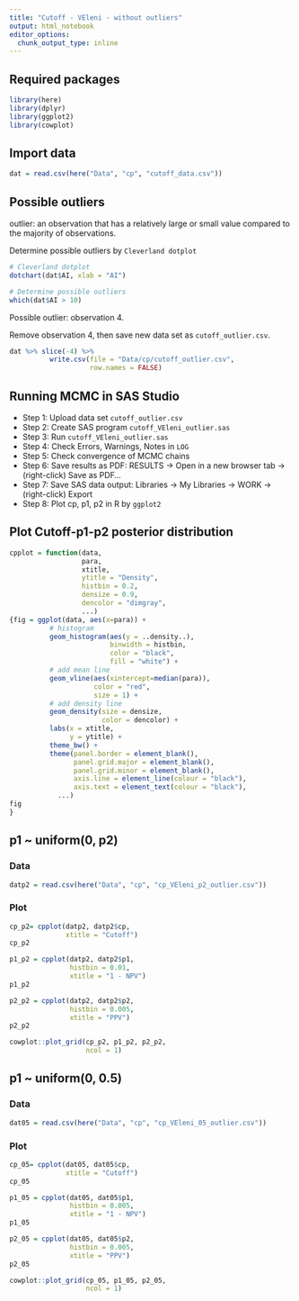 ```yaml
---
title: "Cutoff - VEleni - without outliers"
output: html_notebook
editor_options: 
  chunk_output_type: inline
---
```


## Required packages
```r
library(here)
library(dplyr)
library(ggplot2)
library(cowplot)
```

## Import data
```r
dat = read.csv(here("Data", "cp", "cutoff_data.csv"))
```

## Possible outliers
outlier: an observation that has a relatively large or small value compared to the majority of observations.  

Determine possible outliers by `Cleverland dotplot`
```r
# Cleverland dotplot
dotchart(dat$AI, xlab = "AI")

# Determine possible outliers
which(dat$AI > 10)
```

Possible outlier: observation 4.    

Remove observation 4, then save new data set as `cutoff_outlier.csv`.  
```r
dat %>% slice(-4) %>% 
          write.csv(file = "Data/cp/cutoff_outlier.csv", 
                    row.names = FALSE)
```

## Running MCMC in SAS Studio
- Step 1: Upload data set `cutoff_outlier.csv`  
- Step 2: Create SAS program `cutoff_VEleni_outlier.sas`  
- Step 3: Run `cutoff_VEleni_outlier.sas`  
- Step 4: Check Errors, Warnings, Notes in `LOG`   
- Step 5: Check convergence of MCMC chains  
- Step 6: Save results as PDF: 
          RESULTS -> Open in a new browser tab -> (right-click) Save as PDF...  
- Step 7: Save SAS data output: 
          Libraries -> My Libraries -> WORK -> (right-click) Export  
- Step 8: Plot cp, p1, p2 in R by `ggplot2`

## Plot Cutoff-p1-p2 posterior distribution

```r
cpplot = function(data, 
                  para,
                  xtitle,
                  ytitle = "Density",
                  histbin = 0.2,
                  densize = 0.9,
                  dencolor = "dimgray",
                  ...)
{fig = ggplot(data, aes(x=para)) + 
          # histogram
          geom_histogram(aes(y = ..density..),
                         binwidth = histbin,
                         color = "black",
                         fill = "white") +
          # add mean line
          geom_vline(aes(xintercept=median(para)), 
                     color = "red",
                     size = 1) +
          # add density line
          geom_density(size = densize,
                       color = dencolor) + 
          labs(x = xtitle,
               y = ytitle) + 
          theme_bw() +
          theme(panel.border = element_blank(), 
                panel.grid.major = element_blank(),
                panel.grid.minor = element_blank(), 
                axis.line = element_line(colour = "black"), 
                axis.text = element_text(colour = "black"), 
            ...)
fig
}
```

## p1 ~ uniform(0, p2)
### Data
```r
datp2 = read.csv(here("Data", "cp", "cp_VEleni_p2_outlier.csv"))

```

### Plot
```r
cp_p2= cpplot(datp2, datp2$cp,
              xtitle = "Cutoff")
cp_p2

p1_p2 = cpplot(datp2, datp2$p1,
               histbin = 0.01,
               xtitle = "1 - NPV")
p1_p2

p2_p2 = cpplot(datp2, datp2$p2,
               histbin = 0.005,
               xtitle = "PPV")
p2_p2

cowplot::plot_grid(cp_p2, p1_p2, p2_p2,
                   ncol = 1)
```

## p1 ~ uniform(0, 0.5)
### Data
```r
dat05 = read.csv(here("Data", "cp", "cp_VEleni_05_outlier.csv"))

```

### Plot
```r
cp_05= cpplot(dat05, dat05$cp,
              xtitle = "Cutoff")
cp_05

p1_05 = cpplot(dat05, dat05$p1,
               histbin = 0.005,
               xtitle = "1 - NPV")
p1_05

p2_05 = cpplot(dat05, dat05$p2,
               histbin = 0.005,
               xtitle = "PPV")
p2_05

cowplot::plot_grid(cp_05, p1_05, p2_05,
                   ncol = 1)
```

